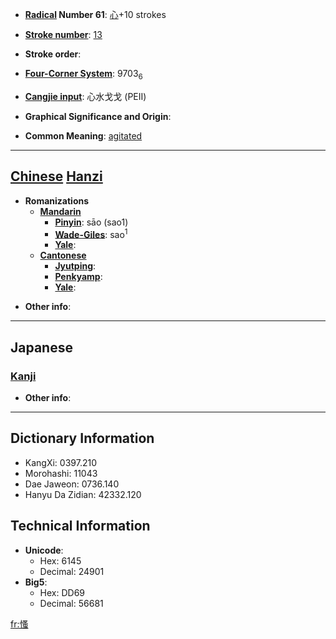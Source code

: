* '''[[Wiktionary:Chinese radical index| Radical]] Number 61''': [[Wiktionary:Chinese radical index 心|心]]+10 strokes

* '''[[Wiktionary:Chinese total strokes index|Stroke number]]''': [[Wiktionary:Chinese total strokes index 13|13]]

* '''Stroke order''': 

* '''[[Wiktionary:Chinese four corner index|Four-Corner System]]''': 9703<sub>6</sub>

* '''[[Wiktionary:Chinese Cangjie index|Cangjie input]]''': 心水戈戈 (PEII)

* '''Graphical Significance and Origin''': 

* '''Common Meaning''': [[agitated]]

----

== [[Chinese]] [[Hanzi]] ==

* '''Romanizations'''
** '''[[Mandarin]]'''
*** '''[[Pinyin]]''': sāo (sao1)
*** '''[[Wade-Giles]]''': sao<sup>1</sup>
*** '''[[Yale]]''': 
** '''[[Cantonese]]'''
*** '''[[Jyutping]]''':
*** '''[[Penkyamp]]''': 
*** '''[[Yale]]''': 

* '''Other info''': 

----

==Japanese==
===[[Kanji]]===
{{kanji|on readings=[[そう]] (sō), [[しょう]] (shō)
|kun readings=[[うごく]] (ugoku)
}}

* '''Other info''':  

----

== Dictionary Information ==

* KangXi: 0397.210
* Morohashi: 11043
* Dae Jaweon: 0736.140
* Hanyu Da Zidian: 42332.120

== Technical Information ==

* '''Unicode''':
** Hex: 6145
** Decimal: 24901
* '''Big5''':
** Hex: DD69
** Decimal: 56681

[[fr:慅]]